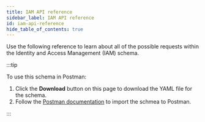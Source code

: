```yaml
---
title: IAM API reference
sidebar_label: IAM API reference
id: iam-api-reference
hide_table_of_contents: true
---
```



Use the following reference to learn about all of the possible requests within the Identity and Access Management (IAM) schema.

:::tip

To use this schema in Postman:

1. Click the **Download** button on this page to download the YAML file for the schema.
2. Follow the [Postman documentation](https://learning.postman.com/docs/integrations/available-integrations/working-with-openAPI/) to import the schmea to Postman.

:::

<ApiDocMdx id="iam" />
